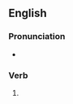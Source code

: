 ==English==

===Pronunciation===
* {{IPA|/ɹiˈwɹɪtən/|lang=en}}
*: {{rhymes|ɪtən|lang=en}}

===Verb===
{{head|en|verb form}}

# {{past participle of|rewrite|lang=en|nocat=1}}